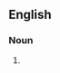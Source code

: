 ==English==

===Noun===
{{head|en|noun form|head=[[compact]] [[disc]]s}}

# {{plural of|compact disc|lang=en}}